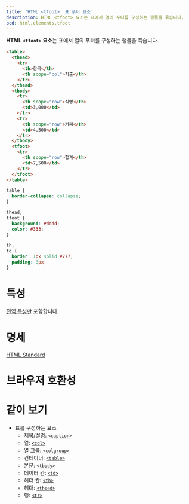 ```yaml
---
title: 'HTML <tfoot>: 표 푸터 요소'
description: HTML <tfoot> 요소는 표에서 열의 푸터를 구성하는 행들을 묶습니다.
bcd: html.elements.tfoot
---
```


**HTML `<tfoot>` 요소**는 표에서 열의 푸터를 구성하는 행들을 묶습니다.

```html hidden name=demo
<table>
  <thead>
    <tr>
      <th>항목</th>
      <th scope="col">지출</th>
    </tr>
  </thead>
  <tbody>
    <tr>
      <th scope="row">식빵</th>
      <td>3,000</td>
    </tr>
    <tr>
      <th scope="row">커피</th>
      <td>4,500</td>
    </tr>
  </tbody>
  <tfoot>
    <tr>
      <th scope="row">합계</th>
      <td>7,500</td>
    </tr>
  </tfoot>
</table>
```

```css hidden name=demo
table {
  border-collapse: collapse;
}

thead,
tfoot {
  background: #dddd;
  color: #333;
}

th,
td {
  border: 1px solid #777;
  padding: 8px;
}
```

<LiveExample height={240} lang="html" name="demo" />

# 특성

[전역 특성](/docs/Web/HTML/Global_attributes)만 포함합니다.

# 명세

[HTML Standard](https://html.spec.whatwg.org/multipage/tables.html#the-tfoot-element)

# 브라우저 호환성

<BrowserCompat data={props.bcd} />

# 같이 보기

- 표를 구성하는 요소
  - 제목/설명: [`<caption>`](./caption)
  - 열: [`<col>`](./col)
  - 열 그룹: [`<colgroup>`](./colgroup)
  - 컨테이너: [`<table>`](./table)
  - 본문: [`<tbody>`](./tbody)
  - 데이터 칸: [`<td>`](./td)
  - 헤더 칸: [`<th>`](./th)
  - 헤더: [`<thead>`](./thead)
  - 행: [`<tr>`](./tr)

